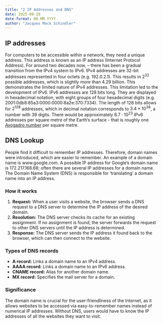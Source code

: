 ```yaml
---
title: "2 IP Addresses and DNS"
date: 2025-08-20
date-format: DD.MM.YYYY
author: "Jacques Mock Schindler"
---
```



## IP addresses

For computers to be accessible within a network, they need a
unique address. This address is known as an IP address (Internet Protocol
Address). For around two decades now,
– there has been a gradual transition from the IPv4 system to IPv6.
IPv4 addresses are 32-bit addresses represented in four octets (e.g.
192.0.2.1). This results in $2^{32}$ possible addresses, which is slightly more
than 4.29 billion. This demonstrates the limited nature of IPv4 addresses.
This limitation led to the development of IPv6.
IPv6 addresses are 128 bits long. They are displayed in hexadecimal
notation, with eight groups of four hexadecimal digits (e.g. 
2001:0db8:85a3:0000:0000:8a2e:370:7334). The length of
128 bits allows for $2^{128}$ addresses, which in decimal notation corresponds to $3.4
\times 10^{38}$, a number with 39 digits. There would be approximately
$6.7 \cdot 10^{23}$ IPv6 addresses per square metre of the
Earth's surface - that is roughly
one 
<a href="https://en.wikipedia.org/wiki/Avogadro_constant" target="_blank">
Avogadro number</a> per square metre.


## DNS Lookup

People find it difficult to remember IP addresses. Therefore,
domain names were introduced, which are easier to remember. An example of
a domain name is www.google.com. A possible 
IP address for Google's domain name is 172.217.168.68; often
there are several IP addresses for a domain name. The Domain Name
System (DNS) is responsible for
‘translating’ a domain name into an IP address. 

### How it works

1. **Request:** When a user visits a website, the
   browser sends a DNS request to a DNS server to determine the IP address of the
   desired domain. 
2. **Resolution:** The DNS server checks its cache for an
  existing assignment. If no assignment is found, the
  server forwards the request to other DNS servers until the IP address
  is determined. 
3. **Response:** The DNS server sends the IP address it found back to
  the browser, which can then connect to the website. 

### Types of DNS records

- **A record:** Links a domain name to an IPv4 address.
- **AAAA record:** Links a domain name to an IPv6 address.
- **CNAME record:** Alias for another domain name.
- **MX record:** Specifies the mail server for a domain.

### Significance

The domain name is crucial for the user-friendliness of the Internet, as
it allows websites to be accessed via easy-to-remember names instead of
numerical IP addresses. Without DNS, users would have to know the IP
addresses of all the websites they want to visit.